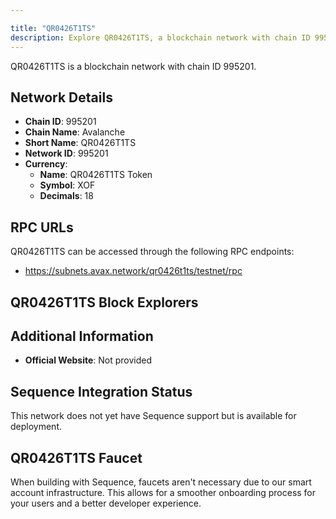 ```yaml
---

title: "QR0426T1TS"
description: Explore QR0426T1TS, a blockchain network with chain ID 995201. Learn about its native currency, QR0426T1TS Token, and how to interact with the network.
---
```




QR0426T1TS is a blockchain network with chain ID 995201.

## Network Details

- **Chain ID**: 995201
- **Chain Name**: Avalanche
- **Short Name**: QR0426T1TS
- **Network ID**: 995201
- **Currency**: 
  - **Name**: QR0426T1TS Token
  - **Symbol**: XOF
  - **Decimals**: 18

## RPC URLs

QR0426T1TS can be accessed through the following RPC endpoints:

- https://subnets.avax.network/qr0426t1ts/testnet/rpc

## QR0426T1TS Block Explorers



## Additional Information

- **Official Website**: Not provided

## Sequence Integration Status

This network does not yet have Sequence support but is available for deployment.

## QR0426T1TS Faucet

When building with Sequence, faucets aren't necessary due to our smart account infrastructure. This allows for a smoother onboarding process for your users and a better developer experience.
